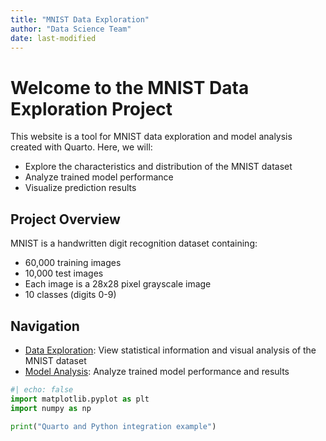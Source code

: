 ```yaml
---
title: "MNIST Data Exploration"
author: "Data Science Team"
date: last-modified
---
```


# Welcome to the MNIST Data Exploration Project

This website is a tool for MNIST data exploration and model analysis created with Quarto. Here, we will:

- Explore the characteristics and distribution of the MNIST dataset
- Analyze trained model performance
- Visualize prediction results

## Project Overview

MNIST is a handwritten digit recognition dataset containing:

- 60,000 training images
- 10,000 test images
- Each image is a 28x28 pixel grayscale image
- 10 classes (digits 0-9)

## Navigation

- [Data Exploration](data-exploration.qmd): View statistical information and visual analysis of the MNIST dataset
- [Model Analysis](model-analysis.qmd): Analyze trained model performance and results

```python
#| echo: false
import matplotlib.pyplot as plt
import numpy as np

print("Quarto and Python integration example")
``` 